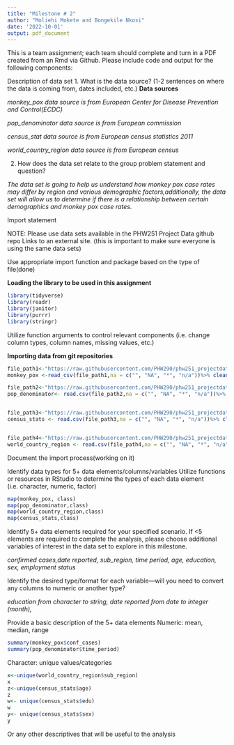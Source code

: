 ```yaml
---
title: "Milestone # 2"
author: "Moliehi Mokete and Bongekile Nkosi"
date: '2022-10-01'
output: pdf_document
---
```


This is a team assignment; each team should complete and turn in a PDF created from an Rmd via Github. Please include code and output for the following components:

Description of data set
1. What is the data source? (1-2 sentences on where the data is coming from, dates included, etc.)
**Data sources**

*monkey_pox data source is from European Center for Disease Prevention and Control(ECDC)*

*pop_denominator data source is from European commission*

*census_stat data source is from European census statistics 2011*

*world_country_region data source is from European census*




2. How does the data set relate to the group problem statement and question?

_The data set is going to help us understand how monkey pox case rates may differ by region and various demographic factors,additionally, the data set will allow us to determine if there is a relationship between certain demographics and monkey pox case rates._


\newpage 
Import statement

NOTE: Please use data sets available in the PHW251 Project Data github repo Links to an external site. (this is important to make sure everyone is using the same data sets)

Use appropriate import function and package based on the type of file(done)

**Loading the library to be used in this assignment**
```r
library(tidyverse)
library(readr)
library(janitor)
library(purrr)
library(stringr)
```
Utilize function arguments to control relevant components (i.e. change column types, column names, missing values, etc.)

**Importing data from git repositories**
```r
file_path1<-"https://raw.githubusercontent.com/PHW290/phw251_projectdata/main/euro_mpx_cases.csv"
monkey_pox <-read_csv(file_path1,na = c("", "NA", "*", "n/a"))%>% clean_names()

file_path2<-"https://raw.githubusercontent.com/PHW290/phw251_projectdata/main/euro_pop_denominators.csv" 
pop_denominator<- read.csv(file_path2,na = c("", "NA", "*", "n/a"))%>% clean_names()%>% rename(country_code = geo)


file_path3<-"https://raw.githubusercontent.com/PHW290/phw251_projectdata/main/euro_census_stats.csv"
census_stats <- read.csv(file_path3,na = c("", "NA", "*", "n/a"))%>% clean_names()


file_path4<-"https://raw.githubusercontent.com/PHW290/phw251_projectdata/main/world_country_regions.csv"
world_country_region <- read.csv(file_path4,na = c("", "NA", "*", "n/a"))%>% clean_names()


```
Document the import process(working on it)


\newpage

Identify data types for 5+ data elements/columns/variables
Utilize functions or resources in RStudio to determine the types of each data element (i.e. character, numeric, factor)
 

```r
map(monkey_pox, class)
map(pop_denominator,class)
map(world_country_region,class)
map(census_stats,class)
```
Identify 5+ data elements required for your specified scenario. If <5 elements are required to complete the analysis, please choose additional variables of interest in the data set to explore in this milestone.

_confirmed cases,date reported, sub_region, time period, age, education, sex, employment status_

Identify the desired type/format for each variable—will you need to convert any columns to numeric or another type?

*education from character to string, date reported from date to integer (month),*

\newpage
Provide a basic description of the 5+ data elements
Numeric: mean, median, range

```r
summary(monkey_pox$conf_cases)
summary(pop_denominator$time_period)
```


Character:  unique values/categories
```r
x<-unique(world_country_region$sub_region)
x
z<-unique(census_stats$age)
z
w<- unique(census_stats$edu)
w
y<- unique(census_stats$sex)
y
```

Or any other descriptives that will be useful to the analysis